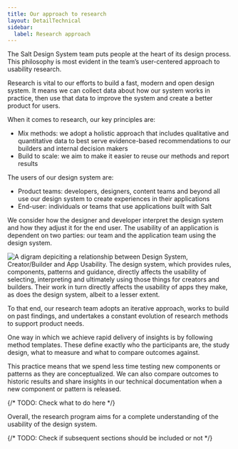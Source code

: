 ```yaml
---
title: Our approach to research
layout: DetailTechnical
sidebar:
  label: Research approach
---
```


The Salt Design System team puts people at the heart of its design process. This philosophy is most evident in the team’s user-centered approach to usability research.

Research is vital to our efforts to build a fast, modern and open design system. It means we can collect data about how our system works in practice, then use that data to improve the system and create a better product for users.

When it comes to research, our key principles are:

- Mix methods: we adopt a holistic approach that includes qualitative and quantitative data to best serve evidence-based recommendations to our builders and internal decision makers
- Build to scale: we aim to make it easier to reuse our methods and report results

The users of our design system are:

- Product teams: developers, designers, content teams and beyond all use our design system to create experiences in their applications
- End-user: individuals or teams that use applications built with Salt

We consider how the designer and developer interpret the design system and how they adjust it for the end user. The usability of an application is dependent on two parties: our team and the application team using the design system.

<Image
  className="saltSite-util-space-below-2x"
  src="/img/about/research/ds-users.svg"
  alt="A digram depiciting a relationship between Design System, Creator/Builder and App Usability. The design system, which provides rules, components, patterns and guidance, directly affects the usability of selecting, interpreting and ultimately using those things for creators and builders. Their work in turn directly affects the usability of apps they make, as does the design system, albeit to a lesser extent."
/>

To that end, our research team adopts an iterative approach, works to build on past findings, and undertakes a constant evolution of research methods to support product needs.

One way in which we achieve rapid delivery of insights is by following method templates. These define exactly who the participants are, the study design, what to measure and what to compare outcomes against.

This practice means that we spend less time testing new components or patterns as they are conceptualized. We can also compare outcomes to historic results and share insights in our technical documentation when a new component or pattern is released.

{/* TODO: Check what to do here */}

Overall, the research program aims for a complete understanding of the usability of the design system.

{/* TODO: Check if subsequent sections should be included or not */}
